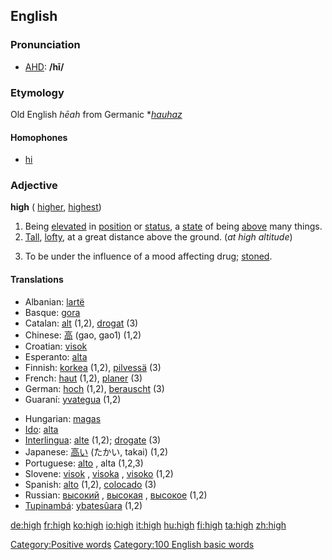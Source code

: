 ==English==
{{rank|herself|year|dear|296|high|above|received|read}}
===Pronunciation===
*[[w:AHD|AHD]]: '''/hī/'''
===Etymology===
Old English ''hēah'' from Germanic *''[[hauhaz]]''
====Homophones====
*[[hi]]

===Adjective===
'''high'''  ({{compar}} [[higher]], {{superl}} [[highest]])

# Being [[elevated]] in [[position]] or [[status]], a [[state]] of being [[above]] many things.
# [[Tall]], [[lofty]], at a great distance above the ground.  (''at high altitude'')
# {{slang}} To be under the influence of a mood affecting drug; [[stoned]].<!--wikisaurus?-->

====Translations====
{{top}}
*Albanian: [[lartë]]
*Basque: [[gora]]
*Catalan: [[alt]] (1,2), [[drogat]] (3)
*Chinese: [[高]] (gao, gao1) (1,2)
*Croatian: [[visok]]
*Esperanto: [[alta]]
*Finnish: [[korkea]] (1,2), [[pilvessä]] (3)
*French: [[haut]] (1,2), [[planer]] (3)
*German: [[hoch]] (1,2), [[berauscht]] (3)
*Guaraní: [[yvategua]] (1,2)
{{mid}}
*Hungarian: [[magas]]
*[[Ido]]: [[alta]]
*[[Interlingua]]: [[alte]] (1,2); [[drogate]] (3)
*Japanese: [[高い]] (たかい, takai) (1,2)
*Portuguese: [[alto]] {{m}}, alta {{f}} (1,2,3)
*Slovene: [[visok]] {{m}}, [[visoka]] {{f}}, [[visoko]] {{n}} (1,2)
*Spanish: [[alto]] (1,2), [[colocado]] (3)
*Russian: [[высокий]] {{m}}, [[высокая]] {{f}}, [[высокое]] {{n}} (1,2)
*[[Tupinambá]]: [[ybatesûara]] (1,2)
{{bottom}}

[[Category:Positive words]]

[[Category:100 English basic words]]

[[de:high]]
[[fr:high]]
[[ko:high]]
[[io:high]]
[[it:high]]
[[hu:high]]
[[fi:high]]
[[ta:high]]
[[zh:high]]